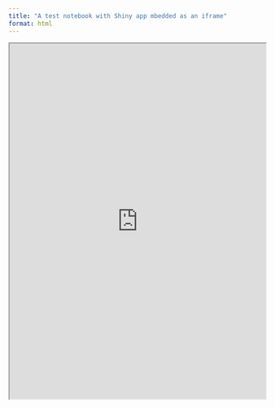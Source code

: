 ```yaml
---
title: "A test notebook with Shiny app mbedded as an iframe"
format: html
---
```




```{=html}
<iframe src="https://shiny-apps.netlify.app/app1/" height="700" width="100%" title="Shinylive test"></iframe>
```


